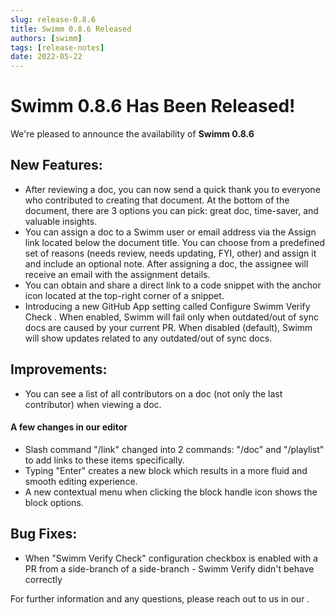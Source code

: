 ```yaml
---
slug: release-0.8.6
title: Swimm 0.8.6 Released
authors: [swimm] 
tags: [release-notes]
date: 2022-05-22
---
```


# Swimm 0.8.6 Has Been Released!

We're pleased to announce the availability of **Swimm 0.8.6**<SwimmMoji text="release"/>

<SwimmReleaseBlogPost version="0.8.6" />

<SwimmReleaseVideo version="0.8.6" />

## New Features:
- After reviewing a doc, you can now send a quick thank you to everyone who contributed to creating that document. At the bottom of the document, there are 3 options you can pick: great doc, time-saver, and valuable insights. 
- You can assign a doc to a Swimm user or email address via the Assign link located below the document title. You can choose from a predefined set of reasons (needs review, needs updating, FYI, other) and assign it and include an optional note. After assigning a doc, the assignee will receive an email with the assignment details.
- You can obtain and share a direct link to a code snippet with the anchor icon located at the top-right corner of a snippet.
- Introducing a new GitHub App setting called Configure Swimm Verify Check . When enabled, Swimm will fail only when outdated/out of sync docs are caused by your current PR. When disabled (default), Swimm will show updates related to any outdated/out of sync docs. 

## Improvements:
- You can see a list of all contributors on a doc (not only the last contributor) when viewing a doc. 
#### A few changes in our editor
- Slash command "/link" changed into 2 commands: "/doc" and "/playlist" to add links to these items specifically. 
- Typing "Enter" creates a new block which results in a more fluid and smooth editing experience.
- A new contextual menu when clicking the block handle icon shows the block options.

## Bug Fixes:
 - When "Swimm Verify Check" configuration checkbox is enabled with a PR from a side-branch of a side-branch - Swimm Verify didn't behave correctly


For further information and any questions, please reach out to us in our <SwimmLink target="slack" />.

<SwimmReleaseTweet version="0.8.6" />
